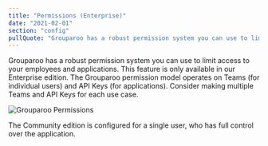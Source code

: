 ```yaml
---
title: "Permissions (Enterprise)"
date: "2021-02-01"
section: "config"
pullQuote: "Grouparoo has a robust permission system you can use to limit access to your employees and applications."
---
```


Grouparoo has a robust permission system you can use to limit access to your employees and applications. This feature is only available in our Enterprise edition. The Grouparoo permission model operates on Teams (for individual users) and API Keys (for applications). Consider making multiple Teams and API Keys for each use case.

<Image
  centered
  source="Grouparoo Permissions"
  alt="Grouparoo Permissions"
  src="docs/deployment/api-key-permissions.png"
  width={820}
  height={646}
/>

The Community edition is configured for a single user, who has full control over the application.
